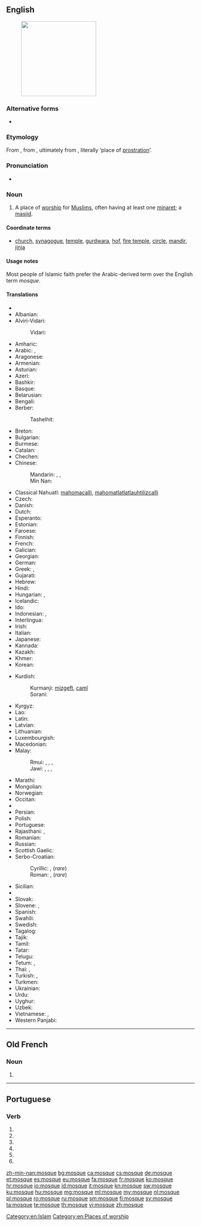 ==English==
{{wikipedia}}
[[Image:20110103 Jame-e Kabir and Roknedin Mauseleum Yazd Iran.jpg|thumb|200px|right|]]

===Alternative forms===
* {{l|en|mosk}}

===Etymology===
From {{etyl|fr|en}} {{term|mosquée|lang=fr}}, from {{etyl|it|en}} {{term|moschea|lang=it}}, ultimately from {{etyl|ar|en}} {{term|مسجد|sc=Arab|lang=ar|tr=masjid}}, literally ‘place of [[prostration]]’.

===Pronunciation===
* {{audio|en-us-mosque.ogg|Audio (US)}}

===Noun===
{{en-noun}}

# {{context|Islam|lang=en}} A place of [[worship]] for [[Muslim]]s, often having at least one [[minaret]]; a [[masjid]].

====Coordinate terms====
* [[church]], [[synagogue]], [[temple]], [[gurdwara]], [[hof]], [[fire temple]], [[circle]], [[mandir]], [[jinja]]

====Usage notes====
Most people of Islamic faith prefer the Arabic-derived term {{term|masjid}} over the English term ''mosque''.

====Translations====
{{trans-top|a place of worship for Muslims}}
* {{trreq|ab}}
* Albanian: {{t-|sq|xhami|f}}
* Alviri-Vidari:
*: Vidari: {{tø|avd|مجید|tr=majjid}}
* Amharic: {{t-|am|መስጊድ|tr=mäsgid|sc=Ethi}}
* Arabic: {{t-|ar|مسجد|m|tr=masjid}}, {{t-|ar|جامع|m|tr=jāmiʿ}}
* Aragonese: {{t-|an|mezquita|f}}
* Armenian: {{t-|hy|մզկիթ|tr=mzkit’}}
* Asturian: {{t-|ast|mezquita|f}}
* Azeri: {{t+|az|məscid}}
* Bashkir: {{tø|ba|мәсет|tr=mäset|sc=Cyrl}}
* Basque: {{t-|eu|meskita}}
* Belarusian: {{t-|be|мячэць|f|tr=mjačécʹ}}
* Bengali: {{t-|bn|মসজিদ|tr=môshjid|sc=Beng}}
* Berber:
*: Tashelhit: {{tø|shi|timzgid|f}}
* Breton: {{t-|br|moskeenn|f}}
* Bulgarian: {{t+|bg|джамия|f|tr=džamíja}}
* Burmese: {{t+|my|ဗလီ|tr=bali|sc=Mymr}}
* Catalan: {{t+|ca|mesquita|f}}
* Chechen: {{tø|ce|маьждиг|tr=mäƶdig}}
* Chinese:
*: Mandarin: {{t-|cmn|清真寺|tr=qīngzhēnsì|sc=Hani}}, {{t|cmn|禮拜寺|sc=Hani}}, {{t|cmn|礼拜寺|tr=lǐbàisì|sc=Hani}}
*: Min Nan: {{t+|nan|清真寺|tr=chheng-chin-sī|sc=Hans}}
* Classical Nahuatl: [[mahomacalli]], [[mahomatlatlatlauhtilizcalli]]
* Czech: {{t+|cs|mešita|f}}
* Danish: {{t-|da|moské|c}}
* Dutch: {{t+|nl|moskee|f}}
* Esperanto: {{t-|eo|moskeo}}
* Estonian: {{t+|et|mošee}}
* Faroese: {{t-|fo|moska|f}}
* Finnish: {{t+|fi|moskeija}}
* French: {{t+|fr|mosquée|f}}
* Galician: {{t-|gl|mesquita|f}}
* Georgian: {{t-|ka|მეჩეთი|tr=meč’et’i|sc=Geor}}
* German: {{t+|de|Moschee|f}}
* Greek: {{t+|el|τέμενος|n|tr=témenos}}, {{t+|el|τζαμί|n|tr=tzamí}}
* Gujarati: {{t-|gu|મસ્જિદ|tr=masjid|sc=Gujr}}
* Hebrew: {{t-|he|מסגד|m|alt=מִסְגָּד|tr=misgad}}
* Hindi: {{t-|hi|मस्जिद|tr=masjid}}
* Hungarian: {{t+|hu|dzsámi}}, {{t+|hu|mecset}}
* Icelandic: {{t+|is|moska|f}}
* Ido: {{t+|io|moskeo}}
* Indonesian: {{t+|id|mesjid}}, {{t+|id|masjid}}
* Interlingua: {{t-|ia|moschea}}
* Irish: {{t-|ga|mosc}}
* Italian: {{t+|it|moschea}}
* Japanese: {{t-|ja|モスク|tr=mosuku}}
* Kannada: {{t+|kn|ಮಸೀದಿ|tr=masīdi|sc=Knda}}
* Kazakh: {{t|kk|мешіт|tr=mešit|sc=Cyrl}}
* Khmer: {{t-|km|វិហារអ៊ីស្លាម|tr=vi’hie iislaam|sc=Khmr}}
* Korean: {{t+|ko|모스크|tr=moseukeu|sc=Hang}}
{{trans-mid}}
* Kurdish:
*: Kurmanji: [[mizgeft]], [[camî]]
*: Sorani: {{t|ku|sc=ku-Arab|مزگه‌وت|tr=mizgewt}}
* Kyrgyz: {{t-|ky|мечит|tr=meçit|sc=Cyrl}}
* Lao: {{t-|lo|ສຸເຫຣົ່າ|tr=sú lāu|sc=Laoo}}
* Latin: {{t-|la|meschita}}
* Latvian: {{t-|lv|mošeja|f}}
* Lithuanian: {{t-|lt|mečètė|f}}
* Luxembourgish: {{t-|lb|Moschee|f}}
* Macedonian: {{t-|mk|џамија|f|tr=džámija}}
* Malay:
*: Rmui: {{t+|ms|masjid}}, {{t+|ms|jamik}}, {{t-|ms|surau}} {{qualifier|smaller, less role}}, {{t-|ms|langgar}} {{qualifier|smaller, less role}}
*: Jawi: {{t-|ms|مسجد|sc=Arab}}, {{t-|ms|جامع|sc=Arab}}, {{t-|ms|سوراو|sc=Arab}} {{qualifier|smaller, less role}}, {{t-|ms|لڠݢر|sc=Arab}} {{qualifier|smaller, less role}}
* Marathi: {{t-|mr|मशीद|tr=maśīd|sc=Deva}}
* Mongolian: {{t-|mn|мечет|tr=mečét|sc=Cyrl}}
* Norwegian: {{t+|no|moské|m}}
* Occitan: {{t+|oc|mosqueta|f}}
* {{trreq|os}}
* Persian: {{t+|fa|مسجد|m|tr=masjed}}
* Polish: {{t+|pl|meczet|m}}
* Portuguese: {{t+|pt|mesquita}}
* Rajasthani: {{tø|raj|मसीद|tr=masīd|sc=Deva}}, {{tø|raj|मसीत|tr=masīt|sc=Deva}}
* Romanian: {{t+|ro|moschee|f}}
* Russian: {{t+|ru|мечеть|f|tr=mečétʹ}}
* Scottish Gaelic: {{t-|gd|mosg}}
* Serbo-Croatian:
*: Cyrillic: {{t-|sh|џамија|f|alt=џа́мија|sc=Cyrl}}, {{t-|sh|мошеја|f|alt=моше́ја|sc=Cyrl}} (''rare'')
*: Roman: {{t+|sh|džamija|f|alt=džámija}}, {{t-|sh|mošeja|f|alt=mošéja}} (''rare'')
* Sicilian: {{t+|scn|muschea|f}}
* {{trreq|si}}
* Slovak: {{t-|sk|mešita|f}}
* Slovene: {{t+|sl|mošeja|f|alt=mošéja}}, {{t+|sl|džamija|f|alt=džámija}}
* Spanish: {{t+|es|mezquita}}
* Swahili: {{t+|sw|msikiti}}
* Swedish: {{t+|sv|moské|c}}
* Tagalog: {{t-|tl|mosk}}
* Tajik: {{t-|tg|масҷид|tr=masjid|sc=Cyrl}}
* Tamil: {{t+|ta|மசூதி|tr=macūti|sc=Taml}}
* Tatar: {{t+|tt|мәчет|tr=mäçet|sc=Cyrl}}
* Telugu: {{t-|te|మస్జిద్|tr=masjid|sc=Telu}}
* Tetum: {{tø|tet|mesjid}}, {{tø|tet|meskita}}
* Thai: {{t-|th|มัสยิด|tr=mát-yít}}, {{t-|th|สุเหร่า|tr=sòo-rào}} {{qualifier|smaller, less role}}
* Turkish: {{t+|tr|cami}}, {{t+|tr|mescit}}
* Turkmen: {{t-|tk|metjit}}
* Ukrainian: {{t+|uk|мечеть|tr=mečétʹ}}
* Urdu: {{t-|ur|مسجد|m|tr=masjid}}
* Uyghur: {{t-|ug|جامى|sc=ug-Arab}}
* Uzbek: {{t-|uz|masjid}}
* Vietnamese: {{t-|vi|nhà thờ Hồi giáo}}, {{t+|vi|thánh đường}}
* Western Panjabi: {{t+|pnb|مسیت}}
{{trans-bottom}}

[[Category:en:Islam]]
[[Category:en:Places of worship]]

----

==Old French==

===Noun===
{{head|fro|noun|g=?}}

# {{l|en|mosque}}

----

==Portuguese==

===Verb===
{{pt-verb-form}}

# {{pt-verb form of|moscar|ar|subjunctive|present|singular|first}}
# {{pt-verb form of|moscar|ar|subjunctive|present|singular|third}}
# {{pt-verb form of|moscar|ar|imperative|affirmative|singular|first|}}
# {{pt-verb form of|moscar|ar|imperative|affirmative|singular|third|}}
# {{pt-verb form of|moscar|ar|imperative|negative|singular|first|}}
# {{pt-verb form of|moscar|ar|imperative|negative|singular|third|}}

[[zh-min-nan:mosque]]
[[bg:mosque]]
[[ca:mosque]]
[[cs:mosque]]
[[de:mosque]]
[[et:mosque]]
[[es:mosque]]
[[eu:mosque]]
[[fa:mosque]]
[[fr:mosque]]
[[ko:mosque]]
[[hr:mosque]]
[[io:mosque]]
[[id:mosque]]
[[it:mosque]]
[[kn:mosque]]
[[sw:mosque]]
[[ku:mosque]]
[[hu:mosque]]
[[mg:mosque]]
[[ml:mosque]]
[[my:mosque]]
[[nl:mosque]]
[[pl:mosque]]
[[ro:mosque]]
[[ru:mosque]]
[[sm:mosque]]
[[fi:mosque]]
[[sv:mosque]]
[[ta:mosque]]
[[te:mosque]]
[[th:mosque]]
[[vi:mosque]]
[[zh:mosque]]